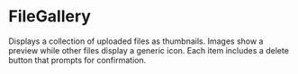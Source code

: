
<Meta title="Molecules/FileGallery" of={FileGallery} />

# FileGallery

Displays a collection of uploaded files as thumbnails. Images show a preview while other files display a generic icon. Each item includes a delete button that prompts for confirmation.

<Canvas>
  <Story name="Example">
    <FileGallery
      items={[
        { id: '1', name: 'photo.png', url: 'https://placehold.co/80x80', type: 'image' },
        { id: '2', name: 'report.pdf', url: '#', type: 'doc' },
      ]}
    />
  </Story>
</Canvas>

<ArgsTable of={FileGallery} />
